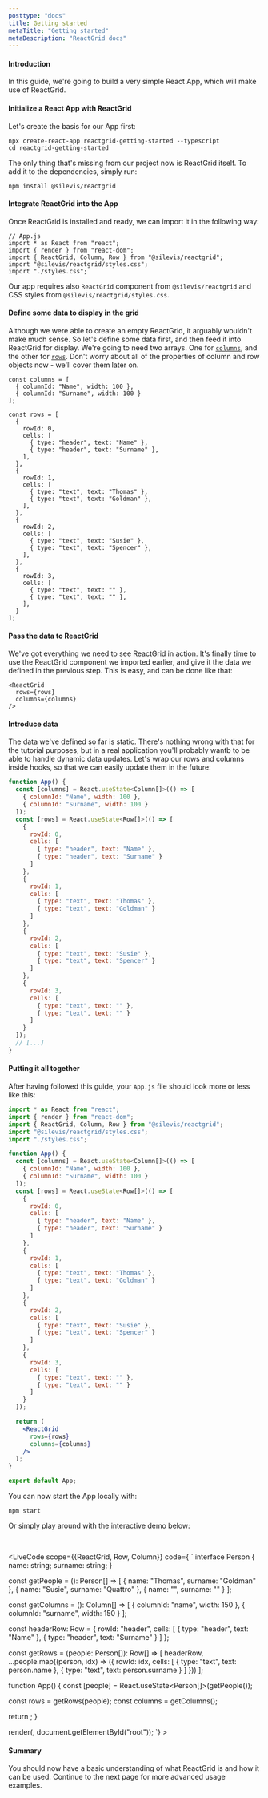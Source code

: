 ```yaml
---
posttype: "docs"
title: Getting started
metaTitle: "Getting started"
metaDescription: "ReactGrid docs"
---
```







#### Introduction

In this guide, we're going to build a very simple React App, which will make use of ReactGrid.

#### Initialize a React App with ReactGrid

Let's create the basis for our App first:
```shell
npx create-react-app reactgrid-getting-started --typescript
cd reactgrid-getting-started
```

The only thing that's missing from our project now is ReactGrid itself.
To add it to the dependencies, simply run:
```shell
npm install @silevis/reactgrid
```

####  Integrate ReactGrid into the App

Once ReactGrid is installed and ready, we can import it in the following way:
```tsx
// App.js
import * as React from "react";
import { render } from "react-dom";
import { ReactGrid, Column, Row } from "@silevis/reactgrid";
import "@silevis/reactgrid/styles.css";
import "./styles.css";
```

Our app requires also `ReactGrid` component from `@silevis/reactgrid` and CSS styles from `@silevis/reactgrid/styles.css`.

#### Define some data to display in the grid

Although we were able to create an empty ReactGrid, it arguably wouldn't make much sense.
So let's define some data first, and then feed it into ReactGrid for display.
We're going to need two arrays. One for [`columns`](/docs/3.0/7-api/0-interfaces/3-column/), and the other for [`rows`](/docs/3.0/7-api/0-interfaces/2-row/).
Don't worry about all of the properties of column and row objects now - we'll cover them later on. 

```tsx
const columns = [
  { columnId: "Name", width: 100 },
  { columnId: "Surname", width: 100 }
];

const rows = [
  {
    rowId: 0,
    cells: [
      { type: "header", text: "Name" },
      { type: "header", text: "Surname" },
    ],
  },
  {
    rowId: 1,
    cells: [
      { type: "text", text: "Thomas" },
      { type: "text", text: "Goldman" },
    ],
  },
  {
    rowId: 2,
    cells: [
      { type: "text", text: "Susie" },
      { type: "text", text: "Spencer" },
    ],
  },
  {
    rowId: 3,
    cells: [
      { type: "text", text: "" },
      { type: "text", text: "" },
    ],
  }
];
```

#### Pass the data to ReactGrid

We've got everything we need to see ReactGrid in action.
It's finally time to use the ReactGrid component we imported earlier, and give it the data
we defined in the previous step. This is easy, and can be done like that:

``` tsx
<ReactGrid
  rows={rows}
  columns={columns}
/>
```

#### Introduce data

The data we've defined so far is static. There's nothing wrong with that for the tutorial purposes, 
but in a real application you'll probably wantb to be able to handle dynamic data updates.
Let's wrap our rows and columns inside hooks, so that we can easily update them in the future:

```jsx
function App() {
  const [columns] = React.useState<Column[]>(() => [
    { columnId: "Name", width: 100 },
    { columnId: "Surname", width: 100 }
  ]);
  const [rows] = React.useState<Row[]>(() => [
    {
      rowId: 0,
      cells: [
        { type: "header", text: "Name" },
        { type: "header", text: "Surname" }
      ]
    },
    {
      rowId: 1,
      cells: [
        { type: "text", text: "Thomas" },
        { type: "text", text: "Goldman" }
      ]
    },
    {
      rowId: 2,
      cells: [
        { type: "text", text: "Susie" },
        { type: "text", text: "Spencer" }
      ]
    },
    {
      rowId: 3,
      cells: [
        { type: "text", text: "" },
        { type: "text", text: "" }
      ]
    }
  ]);
  // [...]
}

```

#### Putting it all together

After having followed this guide, your `App.js` file should look more or less like this:
```jsx
import * as React from "react";
import { render } from "react-dom";
import { ReactGrid, Column, Row } from "@silevis/reactgrid";
import "@silevis/reactgrid/styles.css";
import "./styles.css";

function App() {
  const [columns] = React.useState<Column[]>(() => [
    { columnId: "Name", width: 100 },
    { columnId: "Surname", width: 100 }
  ]);
  const [rows] = React.useState<Row[]>(() => [
    {
      rowId: 0,
      cells: [
        { type: "header", text: "Name" },
        { type: "header", text: "Surname" }
      ]
    },
    {
      rowId: 1,
      cells: [
        { type: "text", text: "Thomas" },
        { type: "text", text: "Goldman" }
      ]
    },
    {
      rowId: 2,
      cells: [
        { type: "text", text: "Susie" },
        { type: "text", text: "Spencer" }
      ]
    },
    {
      rowId: 3,
      cells: [
        { type: "text", text: "" },
        { type: "text", text: "" }
      ]
    }
  ]);

  return (
    <ReactGrid
      rows={rows}
      columns={columns}
    />
  );
}

export default App;
```

You can now start the App locally with:
```shell
npm start
```
Or simply play around with the interactive demo below:

<br/>


<LiveCode scope={{ReactGrid, Row, Column}} code={
`
  interface Person {
  name: string;
  surname: string;
}

const getPeople = (): Person[] => [
  { name: "Thomas", surname: "Goldman" },
  { name: "Susie", surname: "Quattro" },
  { name: "", surname: "" }
];

const getColumns = (): Column[] => [
  { columnId: "name", width: 150 },
  { columnId: "surname", width: 150 }
];

const headerRow: Row = {
  rowId: "header",
  cells: [
    { type: "header", text: "Name" },
    { type: "header", text: "Surname" }
  ]
};

const getRows = (people: Person[]): Row[] => [
  headerRow,
  ...people.map<Row>((person, idx) => ({
    rowId: idx,
    cells: [
      { type: "text", text: person.name },
      { type: "text", text: person.surname }
    ]
  }))
];

function App() {
  const [people] = React.useState<Person[]>(getPeople());

  const rows = getRows(people);
  const columns = getColumns();

  return <ReactGrid rows={rows} columns={columns} />;
}

render(<App />, document.getElementById("root"));
`}  >
</LiveCode>


#### Summary
You should now have a basic understanding of what ReactGrid is and how it can be used.
Continue to the next page for more advanced usage examples.
